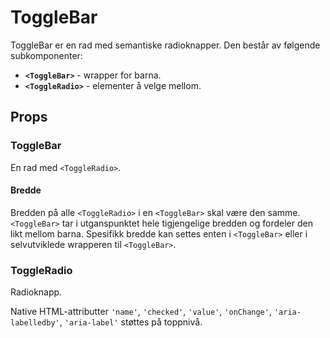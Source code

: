 
<Meta of={ToggleBarStories} />

# ToggleBar

<ComponentLinkRow
  docsHref="https://design.domstol.no/987b33f71/p/73884a-togglebar"
  figmaHref="https://www.figma.com/file/ewqSDmkgqDQ5PyOsRp4V5b/?node-id=155%3A38"
  githubHref="https://github.com/domstolene/designsystem/tree/main/packages/components/src/components/ToggleBar"
  storybookHref="https://domstolene.github.io/designsystem/?path=/story/dds-components-components-togglebar--default"
  withBottomSpacing
/>

ToggleBar er en rad med semantiske radioknapper. Den består av følgende subkomponenter:

- **`<ToggleBar>`** - wrapper for barna.
- **`<ToggleRadio>`** - elementer å velge mellom.

## Props

### ToggleBar

En rad med `<ToggleRadio>`.

<Canvas of={ToggleBarStories.Preview} />
<Controls of={ToggleBarStories.Preview} />

#### Bredde

Bredden på alle `<ToggleRadio>` i en `<ToggleBar>` skal være den samme. `<ToggleBar>` tar i utganspunktet hele tigjengelige bredden og fordeler den likt mellom barna. Spesifikk bredde kan settes enten i `<ToggleBar>` eller i selvutviklede wrapperen til `<ToggleBar>`.

<Canvas of={ToggleBarStories.WithWidth} />

### ToggleRadio

Radioknapp.

<ArgTypes of={ToggleRadio} />

Native HTML-attributter `'name'`, `'checked'`, `'value'`, `'onChange'`, `'aria-labelledby'`, `'aria-label'` støttes på toppnivå.
